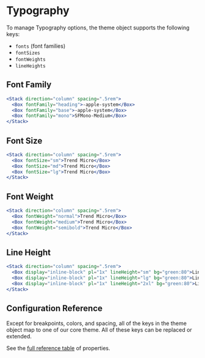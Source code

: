
# Typography

To manage Typography options, the theme object supports the following keys:

- `fonts` (font families)
- `fontSizes`
- `fontWeights`
- `lineHeights`

## Font Family
<ThemeParser theme="fonts" />

```jsx
<Stack direction="column" spacing=".5rem">
  <Box fontFamily="heading">-apple-system</Box>
  <Box fontFamily="base">-apple-system</Box>
  <Box fontFamily="mono">SFMono-Medium</Box>
</Stack>
```

## Font Size
<ThemeParser theme="fontSizes" />

```jsx
<Stack direction="column" spacing=".5rem">
  <Box fontSize="sm">Trend Micro</Box>
  <Box fontSize="md">Trend Micro</Box>
  <Box fontSize="lg">Trend Micro</Box>
</Stack>
```

## Font Weight
<ThemeParser theme="fontWeights" />

```jsx
<Stack direction="column" spacing=".5rem">
  <Box fontWeight="normal">Trend Micro</Box>
  <Box fontWeight="medium">Trend Micro</Box>
  <Box fontWeight="semibold">Trend Micro</Box>
</Stack>
```

## Line Height
<ThemeParser theme="lineHeights" />

```jsx
<Stack direction="column" spacing=".5rem">
  <Box display="inline-block" pl="1x" lineHeight="sm" bg="green:80">Line height 1.25rem</Box>
  <Box display="inline-block" pl="1x" lineHeight="lg" bg="green:80">Line height 1.5rem</Box>
  <Box display="inline-block" pl="1x" lineHeight="2xl" bg="green:80">Line height 2rem</Box>
</Stack>
```

## Configuration Reference

Except for breakpoints, colors, and spacing, all of the keys in the theme object
map to one of our core theme. All of these keys can be replaced or
extended.

See the <a href="https://styled-system.com/table" target="_blank">full reference
table</a> of properties.

